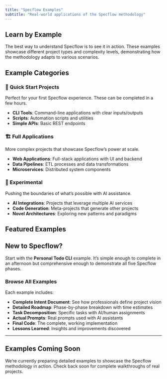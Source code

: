 ```yaml
---
title: "Specflow Examples"
subtitle: "Real-world applications of the Specflow methodology"
---
```


## Learn by Example

The best way to understand Specflow is to see it in action. These examples showcase different project types and complexity levels, demonstrating how the methodology adapts to various scenarios.

## Example Categories

### 🚀 Quick Start Projects
Perfect for your first Specflow experience. These can be completed in a few hours.

- **CLI Tools**: Command-line applications with clear inputs/outputs
- **Scripts**: Automation scripts and utilities
- **Simple APIs**: Basic REST endpoints

### 🏗️ Full Applications
More complex projects that showcase Specflow's power at scale.

- **Web Applications**: Full-stack applications with UI and backend
- **Data Pipelines**: ETL processes and data transformations
- **Microservices**: Distributed system components

### 🧪 Experimental
Pushing the boundaries of what's possible with AI assistance.

- **AI Integrations**: Projects that leverage multiple AI services
- **Code Generation**: Meta-projects that generate other projects
- **Novel Architectures**: Exploring new patterns and paradigms

## Featured Examples

::: {.callout-tip}
## New to Specflow?
Start with the **Personal Todo CLI** example. It's simple enough to complete in an afternoon but comprehensive enough to demonstrate all five Specflow phases.
:::

### Browse All Examples

Each example includes:

- **Complete Intent Document**: See how professionals define project vision
- **Detailed Roadmap**: Phase-by-phase breakdown with time estimates
- **Task Decomposition**: Specific tasks with AI/human assignments
- **Actual Prompts**: Real prompts used with AI assistants
- **Final Code**: The complete, working implementation
- **Lessons Learned**: Insights and improvements discovered

---

::: {.callout-note}
## Examples Coming Soon
We're currently preparing detailed examples to showcase the Specflow methodology in action. Check back soon for complete walkthroughs of real projects.
:::